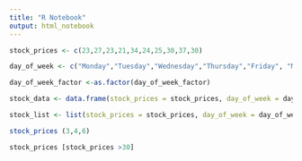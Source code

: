 ```yaml
---
title: "R Notebook"
output: html_notebook
---
```


```r
stock_prices <- c(23,27,23,21,34,24,25,30,37,30)
```

```r
day_of_week <- c("Monday","Tuesday","Wednesday","Thursday","Friday", "Monday","Tuesday","Wednesday","Thursday","Friday")
```

```r
day_of_week_factor <-as.factor(day_of_week_factor)
```

```r
stock_data <- data.frame(stock_prices = stock_prices, day_of_week = day_of_week)
```

```r
stock_list <- list(stock_prices = stock_prices, day_of_week = day_of_week, stock_data = stock_data)
```

```r
stock_prices (3,4,6)
```

```r
stock_prices [stock_prices >30]
```

```r

```

